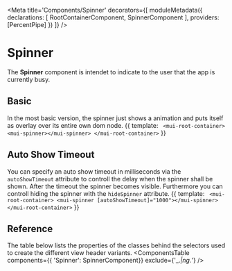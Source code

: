 


<Meta title='Components/Spinner' decorators={[
  moduleMetadata({
    declarations: [
      RootContainerComponent,
      SpinnerComponent
    ],
    providers: [PercentPipe]
  })
]} />

# Spinner
The **Spinner** component is intendet to indicate to the user that the app is currently busy.

## Basic
In the most basic version, the spinner just shows a animation and puts itself as overlay over 
its entire own dom node.
<Preview>
  <Story name='Basic' height='150px'>{{
    template: `
      <mui-root-container>
        <mui-spinner></mui-spinner>
      </mui-root-container>`
  }}
  </Story>
</Preview>

## Auto Show Timeout
You can specify an auto show timeout in milliseconds via the `autoShowTimeout` attribute to controll
the delay when the spinner shall be shown. After the timeout the spinner becomes visible. Furthermore
you can controll hiding the spinner with the `hideSpinner` attribute.
<Preview>
  <Story name='Auto Show Timeout' height='150px'>{{
    template: `
      <mui-root-container>
        <mui-spinner [autoShowTimeout]="1000"></mui-spinner>
      </mui-root-container>`
  }}
  </Story>
</Preview>

## Reference
The table below lists the properties of the classes behind the selectors used to create the different view header variants.
<ComponentsTable components={{
  'Spinner': SpinnerComponent}} 
  exclude={'_.*|ng.*'} 
/>